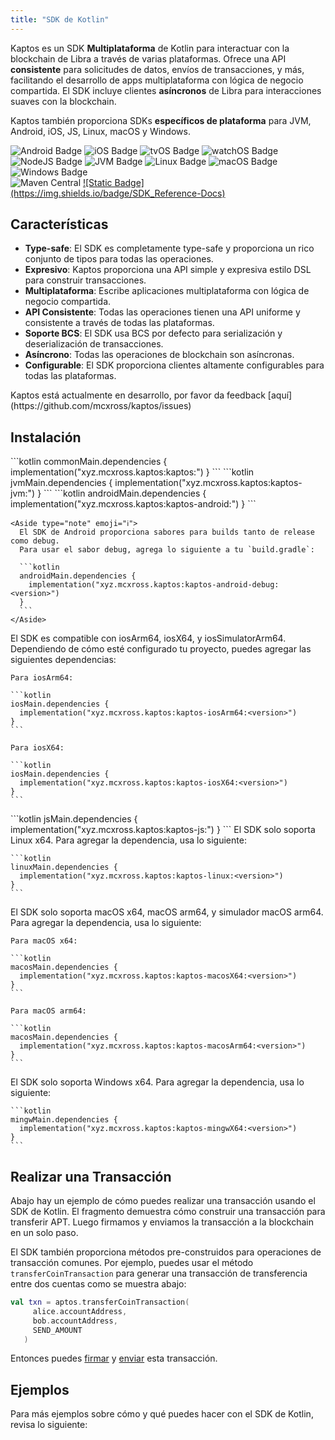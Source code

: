 ```yaml
---
title: "SDK de Kotlin"
---
```




Kaptos es un SDK **Multiplataforma** de Kotlin para interactuar con la blockchain de Libra
a través de varias plataformas. Ofrece una API **consistente** para solicitudes de datos,
envíos de transacciones, y más, facilitando el desarrollo de apps multiplataforma
con lógica de negocio compartida. El SDK incluye clientes **asíncronos** de Libra para
interacciones suaves con la blockchain.

Kaptos también proporciona SDKs **específicos de plataforma** para JVM, Android, iOS, JS, Linux,
macOS y Windows.

<div className="flex gap-2 mt-6 flex-wrap">
  <img src="http://img.shields.io/badge/Platform-Android-brightgreen.svg?logo=android" alt="Android Badge" />

  <img src="http://img.shields.io/badge/Platform-iOS-orange.svg?logo=apple" alt="iOS Badge" />

  <img src="http://img.shields.io/badge/Platform-tvOS-lightgrey.svg?logo=apple" alt="tvOS Badge" />

  <img src="http://img.shields.io/badge/Platform-watchOS-lightgrey.svg?logo=apple" alt="watchOS Badge" />

  <img src="http://img.shields.io/badge/Platform-NodeJS-yellow.svg?logo=javascript" alt="NodeJS Badge" />

  <img src="http://img.shields.io/badge/Platform-JVM-red.svg?logo=openjdk" alt="JVM Badge" />

  <img src="http://img.shields.io/badge/Platform-Linux-lightgrey.svg?logo=linux" alt="Linux Badge" />

  <img src="http://img.shields.io/badge/Platform-macOS-orange.svg?logo=apple" alt="macOS Badge" />

  <img src="http://img.shields.io/badge/Platform-Windows-blue.svg?logo=windows" alt="Windows Badge" />
</div>

<div className="flex gap-2 mt-6 flex-wrap">
  <img src="https://img.shields.io/maven-central/v/xyz.mcxross.kaptos/kaptos.svg?label=Maven%20Central" alt="Maven Central" />

  <a target="_blank" href="https://mcxross.github.io/kaptos/">
    ![Static Badge](https://img.shields.io/badge/SDK_Reference-Docs)
  </a>
</div>

## Características

- **Type-safe**: El SDK es completamente type-safe y proporciona un rico conjunto de tipos para todas las operaciones.
- **Expresivo**: Kaptos proporciona una API simple y expresiva estilo DSL para construir transacciones.
- **Multiplataforma**: Escribe aplicaciones multiplataforma con lógica de negocio compartida.
- **API Consistente**: Todas las operaciones tienen una API uniforme y consistente a través de todas las plataformas.
- **Soporte BCS**: El SDK usa BCS por defecto para serialización y deserialización de transacciones.
- **Asíncrono**: Todas las operaciones de blockchain son asíncronas.
- **Configurable**: El SDK proporciona clientes altamente configurables para todas las plataformas.

<Aside type="note">
  Kaptos está actualmente en desarrollo, por favor da feedback [aquí](https://github.com/mcxross/kaptos/issues)
</Aside>

## Instalación

<Tabs>
  <TabItem label="Multiplataforma">
    ```kotlin
    commonMain.dependencies {
      implementation("xyz.mcxross.kaptos:kaptos:<version>")
    }
    ```
  </TabItem>

  <TabItem label="JVM">
    ```kotlin
    jvmMain.dependencies {
      implementation("xyz.mcxross.kaptos:kaptos-jvm:<version>")
    }
    ```
  </TabItem>

  <TabItem label="Android">
    ```kotlin
    androidMain.dependencies {
      implementation("xyz.mcxross.kaptos:kaptos-android:<version>")
    }
    ```

    <Aside type="note" emoji="ℹ️">
      El SDK de Android proporciona sabores para builds tanto de release como debug.
      Para usar el sabor debug, agrega lo siguiente a tu `build.gradle`:

      ```kotlin
      androidMain.dependencies {
        implementation("xyz.mcxross.kaptos:kaptos-android-debug:<version>")
      }
      ```
    </Aside>
  </TabItem>

  <TabItem label="iOS">
    El SDK es compatible con iosArm64, iosX64, y iosSimulatorArm64. Dependiendo
    de cómo esté configurado tu proyecto, puedes agregar las siguientes dependencias:

    Para iosArm64:

    ```kotlin
    iosMain.dependencies {
      implementation("xyz.mcxross.kaptos:kaptos-iosArm64:<version>")
    }
    ```

    Para iosX64:

    ```kotlin
    iosMain.dependencies {
      implementation("xyz.mcxross.kaptos:kaptos-iosX64:<version>")
    }
    ```
  </TabItem>

  <TabItem label="JS">
    ```kotlin
    jsMain.dependencies {
      implementation("xyz.mcxross.kaptos:kaptos-js:<version>")
    }
    ```
  </TabItem>

  <TabItem label="Linux">
    El SDK solo soporta Linux x64. Para agregar la dependencia, usa lo siguiente:

    ```kotlin
    linuxMain.dependencies {
      implementation("xyz.mcxross.kaptos:kaptos-linux:<version>")
    }
    ```
  </TabItem>

  <TabItem label="macOS">
    El SDK solo soporta macOS x64, macOS arm64, y simulador macOS arm64.
    Para agregar la dependencia, usa lo siguiente:

    Para macOS x64:

    ```kotlin
    macosMain.dependencies {
      implementation("xyz.mcxross.kaptos:kaptos-macosX64:<version>")
    }
    ```

    Para macOS arm64:

    ```kotlin
    macosMain.dependencies {
      implementation("xyz.mcxross.kaptos:kaptos-macosArm64:<version>")
    }
    ```
  </TabItem>

  <TabItem label="Windows">
    El SDK solo soporta Windows x64. Para agregar la dependencia, usa lo siguiente:

    ```kotlin
    mingwMain.dependencies {
      implementation("xyz.mcxross.kaptos:kaptos-mingwX64:<version>")
    }
    ```
  </TabItem>
</Tabs>

## Realizar una Transacción

Abajo hay un ejemplo de cómo puedes realizar una transacción usando el SDK de Kotlin.
El fragmento demuestra cómo construir una transacción para transferir APT. Luego
firmamos y enviamos la transacción a la blockchain en un solo paso.

<RemoteCodeblock permalink="https://github.com/mcxross/kaptos/blob/64731d7085bfa64e93941aad78ba5ac429787552/sample/jvmApp/src/main/kotlin/APTTransfer.kt#L59-L71" />

El SDK también proporciona métodos pre-construidos para operaciones de transacción comunes. Por
ejemplo, puedes usar el método `transferCoinTransaction` para generar una transacción de transferencia
entre dos cuentas como se muestra abajo:

```kotlin
val txn = aptos.transferCoinTransaction(
     alice.accountAddress,
     bob.accountAddress,
     SEND_AMOUNT
   )
```

Entonces puedes [firmar](/build/sdks/community-sdks/kotlin-sdk/building-transactions#sign-the-transaction) y
[enviar](/build/sdks/community-sdks/kotlin-sdk/building-transactions#submit-the-transaction) esta transacción.

## Ejemplos

Para más ejemplos sobre cómo y qué puedes hacer con el SDK de Kotlin, revisa lo
siguiente:

<CardGrid>
  <LinkCard href="/es/build/sdks/community-sdks/kotlin-sdk/quickstart" title="Inicio Rápido" description="Integra Libra en < 5 minutos" />

  <LinkCard href="https://github.com/mcxross/kaptos/tree/master/sample" title="Proyectos Únicos y Multiplataforma" description="Explora varias apps demo, proyectos únicos y multiplataforma, sobre cómo usar el SDK" target="_blank" />
</CardGrid>
